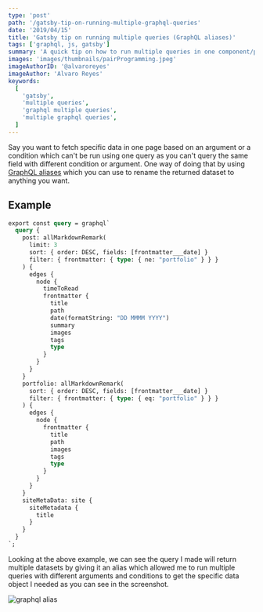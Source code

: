 ```yaml
---
type: 'post'
path: '/gatsby-tip-on-running-multiple-graphql-queries'
date: '2019/04/15'
title: 'Gatsby tip on running multiple queries (GraphQL aliases)'
tags: ['graphql, js, gatsby']
summary: 'A quick tip on how to run multiple queries in one component/page using graphql aliases'
images: 'images/thumbnails/pairProgramming.jpeg'
imageAuthorID: '@alvaroreyes'
imageAuthor: 'Alvaro Reyes'
keywords:
  [
    'gatsby',
    'multiple queries',
    'graphql multiple queries',
    'multiple graphql queries',
  ]
---
```


Say you want to fetch specific data in one page based on an argument or a condition which can't be run using one query as you can't query the same field with different condition or argument. One way of doing that by using [GraphQL aliases](https://graphql.org/learn/queries/#aliases) which you can use to rename the returned dataset to anything you want.

## Example

```graphql
export const query = graphql`
  query {
    post: allMarkdownRemark(
      limit: 3
      sort: { order: DESC, fields: [frontmatter___date] }
      filter: { frontmatter: { type: { ne: "portfolio" } } }
    ) {
      edges {
        node {
          timeToRead
          frontmatter {
            title
            path
            date(formatString: "DD MMMM YYYY")
            summary
            images
            tags
            type
          }
        }
      }
    }
    portfolio: allMarkdownRemark(
      sort: { order: DESC, fields: [frontmatter___date] }
      filter: { frontmatter: { type: { eq: "portfolio" } } }
    ) {
      edges {
        node {
          frontmatter {
            title
            path
            images
            tags
            type
          }
        }
      }
    }
    siteMetaData: site {
      siteMetadata {
        title
      }
    }
  }
`;
```

Looking at the above example, we can see the query I made will return multiple datasets by giving it an alias which allowed me to run multiple queries with different arguments and conditions to get the specific data object I needed as you can see in the screenshot.

![graphql alias](./graphql-alias.jpg)
